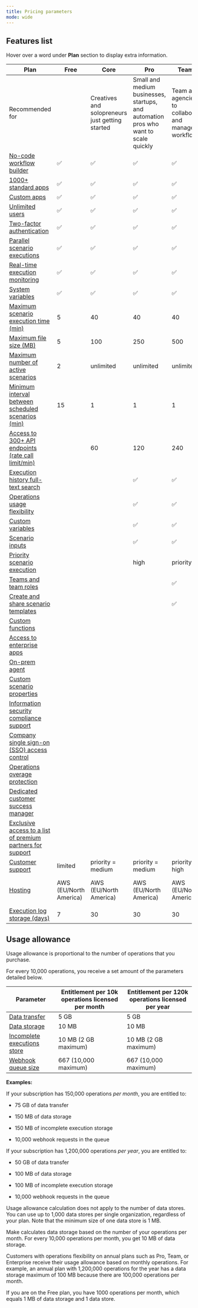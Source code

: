 ```yaml
---
title: Pricing parameters
mode: wide
---
```


Features list
-------------

Hover over a word under **Plan** section to display extra information.

| Plan | Free | Core | Pro | Teams | Enterprise |
| --- | --- | --- | --- | --- | --- |
| Recommended for |     | Creatives and solopreneurs just getting started | Small and medium businesses, startups, and automation pros who want to scale quickly | Team and agencies to collaborate and manage workflows | Organizations seeking enterprise-grade features and support |
| [No-code workflow builder](pricing-parameters.html#UUID-f6dfa983-75ff-828f-b99e-b91c744e1b81_N61fd2b912b9b2) | ✅ | ✅ | ✅ | ✅ | ✅ |
| [1000+ standard apps](pricing-parameters.html#UUID-f6dfa983-75ff-828f-b99e-b91c744e1b81_N61fd39a78b80f) | ✅ | ✅ | ✅ | ✅ | ✅ |
| [Custom apps](pricing-parameters.html#UUID-f6dfa983-75ff-828f-b99e-b91c744e1b81_N61fd352ba7a9c) | ✅ | ✅ | ✅ | ✅ | ✅ |
| [Unlimited users](pricing-parameters.html#UUID-f6dfa983-75ff-828f-b99e-b91c744e1b81_N61fd395e595ff) | ✅ | ✅ | ✅ | ✅ | ✅ |
| [Two-factor authentication](pricing-parameters.html#UUID-f6dfa983-75ff-828f-b99e-b91c744e1b81_N61fd396a0aec8) | ✅ | ✅ | ✅ | ✅ | ✅ |
| [Parallel scenario executions](pricing-parameters.html#UUID-f6dfa983-75ff-828f-b99e-b91c744e1b81_N61fd389976326) | ✅ | ✅ | ✅ | ✅ | ✅ |
| [Real-time execution monitoring](pricing-parameters.html#UUID-f6dfa983-75ff-828f-b99e-b91c744e1b81_N61fd390235a48) | ✅ | ✅ | ✅ | ✅ | ✅ |
| [System variables](pricing-parameters.html#UUID-f6dfa983-75ff-828f-b99e-b91c744e1b81_N62e000af6c959) | ✅ | ✅ | ✅ | ✅ | ✅ |
| [Maximum scenario execution time (min)](pricing-parameters.html#UUID-f6dfa983-75ff-828f-b99e-b91c744e1b81_N61fd37cd80b55) | 5   | 40  | 40  | 40  | 40  |
| [Maximum file size (MB)](pricing-parameters.html#UUID-f6dfa983-75ff-828f-b99e-b91c744e1b81_N61fd37601b96f) | 5   | 100 | 250 | 500 | 1000 |
| [Maximum number of active scenarios](pricing-parameters.html#UUID-f6dfa983-75ff-828f-b99e-b91c744e1b81_N61fd378ee6c87) | 2   | unlimited | unlimited | unlimited | unlimited |
| [Minimum interval between scheduled scenarios (min)](pricing-parameters.html#UUID-f6dfa983-75ff-828f-b99e-b91c744e1b81_N61fd3808320b8) | 15  | 1   | 1   | 1   | 1   |
| [Access to 300+ API endpoints (rate call limit/min)](pricing-parameters.html#UUID-f6dfa983-75ff-828f-b99e-b91c744e1b81_N61fd2b1604547) |     | 60  | 120 | 240 | 1000 |
| [Execution history full-text search](pricing-parameters.html#UUID-f6dfa983-75ff-828f-b99e-b91c744e1b81_N61fd36b7cd60e) |     |     | ✅ | ✅ | ✅ |
| [Operations usage flexibility](pricing-parameters.html#UUID-f6dfa983-75ff-828f-b99e-b91c744e1b81_N61fd385a3bd0e) |     |     | ✅ | ✅ | ✅ |
| [Custom variables](pricing-parameters.html#UUID-f6dfa983-75ff-828f-b99e-b91c744e1b81_N62e00047ccf1e) |     |     | ✅ | ✅ | ✅ |
| [Scenario inputs](pricing-parameters.html#UUID-f6dfa983-75ff-828f-b99e-b91c744e1b81_N6336d36bd600a) |     |     | ✅ | ✅ | ✅ |
| [Priority scenario execution](pricing-parameters.html#UUID-f6dfa983-75ff-828f-b99e-b91c744e1b81_N61fd38d0a73f6) |     |     | high | priority | priority |
| [Teams and team roles](pricing-parameters.html#UUID-f6dfa983-75ff-828f-b99e-b91c744e1b81_N61fd393bc0195) |     |     |     | ✅ | ✅ |
| [Create and share scenario templates](pricing-parameters.html#UUID-f6dfa983-75ff-828f-b99e-b91c744e1b81_N61fd350407282) |     |     |     | ✅ | ✅ |
| [Custom functions](pricing-parameters.html#UUID-f6dfa983-75ff-828f-b99e-b91c744e1b81_N63d0036fb483f) |     |     |     |     | ✅ |
| [Access to enterprise apps](pricing-parameters.html#UUID-f6dfa983-75ff-828f-b99e-b91c744e1b81_N61fd33fb6be11) |     |     |     |     | ✅ |
| [On-prem agent](pricing-parameters.html#UUID-f6dfa983-75ff-828f-b99e-b91c744e1b81_N64ef58088a482) |     |     |     |     | ✅ |
| [Custom scenario properties](pricing-parameters.html#UUID-f6dfa983-75ff-828f-b99e-b91c744e1b81_N64faf9c966f50) |     |     |     |     | ✅ |
| [Information security compliance support](pricing-parameters.html#UUID-f6dfa983-75ff-828f-b99e-b91c744e1b81_N61fd371d1c067) |     |     |     |     | ✅ |
| [Company single sign-on (SSO) access control](pricing-parameters.html#UUID-f6dfa983-75ff-828f-b99e-b91c744e1b81_N61fd34939821c) |     |     |     |     | ✅ |
| [Operations overage protection](pricing-parameters.html#UUID-f6dfa983-75ff-828f-b99e-b91c744e1b81_N61fd384178b77) |     |     |     |     | ✅ |
| [Dedicated customer success manager](pricing-parameters.html#UUID-f6dfa983-75ff-828f-b99e-b91c744e1b81_N61fd35fac82a2) |     |     |     |     | ✅ |
| [Exclusive access to a list of premium partners for support](pricing-parameters.html#UUID-f6dfa983-75ff-828f-b99e-b91c744e1b81_N61fd3649709ed) |     |     |     |     | ✅ |
| [Customer support](pricing-parameters.html#UUID-f6dfa983-75ff-828f-b99e-b91c744e1b81_N61fd354e9a294) | limited | priority = medium | priority = medium | priority = high | 24/7 support |
| [Hosting](pricing-parameters.html#UUID-f6dfa983-75ff-828f-b99e-b91c744e1b81_N61fd36e355b92) | AWS (EU/North America) | AWS (EU/North America) | AWS (EU/North America) | AWS (EU/North America) | Celonis AWS environment (EU/North America) |
| [Execution log storage (days)](pricing-parameters.html#UUID-f6dfa983-75ff-828f-b99e-b91c744e1b81_N61fd36859c498) | 7   | 30  | 30  | 30  | 60  |

Usage allowance
---------------

Usage allowance is proportional to the number of operations that you purchase.

For every 10,000 operations, you receive a set amount of the parameters detailed below.

| Parameter | Entitlement per 10k operations licensed per month | Entitlement per 120k operations licensed per year |
| --- | --- | --- |
| [Data transfer](pricing-parameters.html#UUID-f6dfa983-75ff-828f-b99e-b91c744e1b81_N61fd3591c6406) | 5 GB | 5 GB |
| [Data storage](pricing-parameters.html#UUID-f6dfa983-75ff-828f-b99e-b91c744e1b81_N61fd372f109af) | 10 MB | 10 MB |
| [Incomplete executions store](pricing-parameters.html#UUID-f6dfa983-75ff-828f-b99e-b91c744e1b81_N61fd36ed7decf) | 10 MB (2 GB maximum) | 10 MB (2 GB maximum) |
| [Webhook queue size](pricing-parameters.html#UUID-f6dfa983-75ff-828f-b99e-b91c744e1b81_N61fd39947f274) | 667 (10,000 maximum) | 667 (10,000 maximum) |

**Examples:**

If your subscription has 150,000 operations _per month_, you are entitled to:

*   75 GB of data transfer
    
*   150 MB of data storage
    
*   150 MB of incomplete execution storage
    
*   10,000 webhook requests in the queue
    

If your subscription has 1,200,000 operations _per year_, you are entitled to:

*   50 GB of data transfer
    
*   100 MB of data storage
    
*   100 MB of incomplete execution storage
    
*   10,000 webhook requests in the queue
    

Usage allowance calculation does not apply to the number of data stores. You can use up to 1,000 data stores per single organization, regardless of your plan. Note that the minimum size of one data store is 1 MB.

Make calculates data storage based on the number of your operations per month. For every 10,000 operations per month, you get 10 MB of data storage.

Customers with operations flexibility on annual plans such as Pro, Team, or Enterprise receive their usage allowance based on monthly operations. For example, an annual plan with 1,200,000 operations for the year has a data storage maximum of 100 MB because there are 100,000 operations per month.

If you are on the Free plan, you have 1000 operations per month, which equals 1 MB of data storage and 1 data store.
